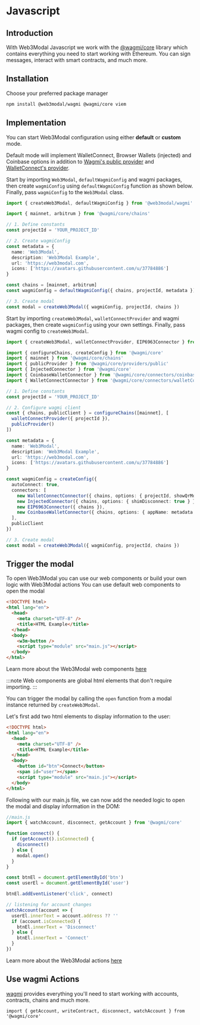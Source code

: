 
# Javascript

## Introduction

With Web3Modal Javascript we work with the [@wagmi/core](https://wagmi.sh/core/getting-started) library which contains everything you need to start working with Ethereum. You can sign messages, interact with smart contracts, and much more.

<CloudBanner />

## Installation

Choose your preferred package manager
```bash npm2yarn
npm install @web3modal/wagmi @wagmi/core viem
```

<!-- Yo can install Web3Modal SDK by using a package manager like *npm* or with CDN imports.

<Tabs>
<TabItem value="npm" label="NPM">

Choose your preferred package manager
```bash npm2yarn
npm install @web3modal/wagmi @wagmi/core viem
```

</TabItem>
<TabItem value="cdn" label="CDN">

In order to use CDN replace the imports from the implementation example with the following ones
```ts
import { createWeb3Modal, defaultWagmiConfig } from 'https://esm.sh/@web3modal/wagmi?bundle'
import { mainnet, arbitrum } from 'https://esm.sh/@wagmi/core/chains?bundle'
```

</TabItem>
</Tabs>
-->

## Implementation

You can start Web3Modal configuration using either **default** or **custom** mode.

Default mode will implement WalletConnect, Browser Wallets (injected) and Coinbase options in addition to [Wagmi's public provider](https://wagmi.sh/react/providers/public) and [WalletConnect's provider](../../cloud/blockchain-api.md).

<Tabs>
<TabItem value="default" label="Default">

Start by importing `Web3Modal`, `defaultWagmiConfig` and wagmi packages, then create `wagmiConfig` using `defaultWagmiConfig` function as shown below.
Finally, pass `wagmiConfig` to the `Web3Modal` class.

```ts
import { createWeb3Modal, defaultWagmiConfig } from '@web3modal/wagmi'

import { mainnet, arbitrum } from '@wagmi/core/chains'

// 1. Define constants
const projectId = 'YOUR_PROJECT_ID'

// 2. Create wagmiConfig
const metadata = {
  name: 'Web3Modal',
  description: 'Web3Modal Example',
  url: 'https://web3modal.com',
  icons: ['https://avatars.githubusercontent.com/u/37784886']
}

const chains = [mainnet, arbitrum]
const wagmiConfig = defaultWagmiConfig({ chains, projectId, metadata })

// 3. Create modal
const modal = createWeb3Modal({ wagmiConfig, projectId, chains })
```

</TabItem>
<TabItem value="custom" label="Custom">

Start by importing `createWeb3Modal`, `walletConnectProvider` and wagmi packages, then create `wagmiConfig` using your own settings.
Finally, pass wagmi config to `createWeb3Modal`.

```ts
import { createWeb3Modal, walletConnectProvider, EIP6963Connector } from '@web3modal/wagmi'

import { configureChains, createConfig } from '@wagmi/core'
import { mainnet } from '@wagmi/core/chains'
import { publicProvider } from '@wagmi/core/providers/public'
import { InjectedConnector } from '@wagmi/core'
import { CoinbaseWalletConnector } from '@wagmi/core/connectors/coinbaseWallet'
import { WalletConnectConnector } from '@wagmi/core/connectors/walletConnect'

// 1. Define constants
const projectId = 'YOUR_PROJECT_ID'

// 2. Configure wagmi client
const { chains, publicClient } = configureChains([mainnet], [
  walletConnectProvider({ projectId }),
  publicProvider()
])

const metadata = {
  name: 'Web3Modal',
  description: 'Web3Modal Example',
  url: 'https://web3modal.com',
  icons: ['https://avatars.githubusercontent.com/u/37784886']
}

const wagmiConfig = createConfig({
  autoConnect: true,
  connectors: [
    new WalletConnectConnector({ chains, options: { projectId, showQrModal: false, metadata } }),
    new InjectedConnector({ chains, options: { shimDisconnect: true } }),
    new EIP6963Connector({ chains }),
    new CoinbaseWalletConnector({ chains, options: { appName: metadata.name } })
  ],
  publicClient
})

// 3. Create modal
const modal = createWeb3Modal({ wagmiConfig, projectId, chains })
```

</TabItem>
</Tabs>

## Trigger the modal

To open Web3Modal you can use our web components or build your own logic with Web3Modal actions
<Tabs>
<TabItem value="components" label="Components">
You can use default web components to open the modal

```html
<!DOCTYPE html>
<html lang="en">
  <head>
    <meta charset="UTF-8" />
    <title>HTML Example</title>
  </head>
  <body>
    <w3m-button />
    <script type="module" src="main.js"></script>
  </body>
</html>
```
Learn more about the Web3Modal web components [here](./components.mdx)

:::note
Web components are global html elements that don't require importing.
:::
</TabItem>
<TabItem value="actions" label="Actions">

You can trigger the modal by calling the `open` function from a modal instance returned by `createWeb3Modal`.

Let's first add two html elements to display information to the user:

```html
<!DOCTYPE html>
<html lang="en">
  <head>
    <meta charset="UTF-8" />
    <title>HTML Example</title>
  </head>
  <body>
    <button id="btn">Connect</button>
    <span id="user"></span>
    <script type="module" src="main.js"></script>
  </body>
</html>
```

Following with our main.js file, we can now add the needed logic to open the modal and display information in the DOM:

```ts
//main.js
import { watchAccount, disconnect, getAccount } from '@wagmi/core'

function connect() {
  if (getAccount().isConnected) {
    disconnect()
  } else {
    modal.open()
  }
}

const btnEl = document.getElementById('btn')
const userEl = document.getElementById('user')

btnEl.addEventListener('click', connect)

// listening for account changes
watchAccount(account => {
  userEl.innerText = account.address ?? ''
  if (account.isConnected) {
    btnEl.innerText = 'Disconnect'
  } else {
    btnEl.innerText = 'Connect'
  }
})
```

Learn more about the Web3Modal actions [here](./actions.mdx)
</TabItem>
</Tabs>

## Use wagmi Actions

[wagmi](https://wagmi.sh) provides everything you'll need to start working with accounts, contracts, chains and much more.

```tsx
import { getAccount, writeContract, disconnect, watchAccount } from '@wagmi/core'
```
